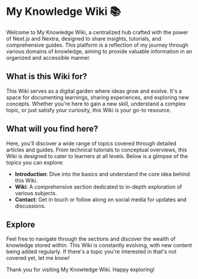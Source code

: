 # My Knowledge Wiki 📚

Welcome to My Knowledge Wiki, a centralized hub crafted with the power of Next.js and Nextra, designed to share insights, tutorials, and comprehensive guides. This platform is a reflection of my journey through various domains of knowledge, aiming to provide valuable information in an organized and accessible manner.

## What is this Wiki for?

This Wiki serves as a digital garden where ideas grow and evolve. It's a space for documenting learnings, sharing experiences, and exploring new concepts. Whether you're here to gain a new skill, understand a complex topic, or just satisfy your curiosity, this Wiki is your go-to resource.

## What will you find here?

Here, you'll discover a wide range of topics covered through detailed articles and guides. From technical tutorials to conceptual overviews, this Wiki is designed to cater to learners at all levels. Below is a glimpse of the topics you can explore:

- **Introduction**: Dive into the basics and understand the core idea behind this Wiki.
- **Wiki**: A comprehensive section dedicated to in-depth exploration of various subjects.
- **Contact**: Get in touch or follow along on social media for updates and discussions.

## Explore

Feel free to navigate through the sections and discover the wealth of knowledge stored within. This Wiki is constantly evolving, with new content being added regularly. If there's a topic you're interested in that's not covered yet, let me know!

Thank you for visiting My Knowledge Wiki. Happy exploring!
